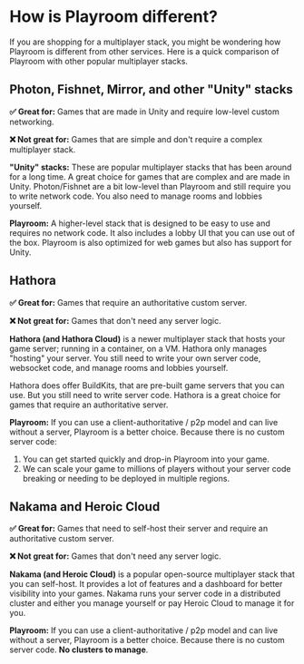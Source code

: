 # How is Playroom different?

If you are shopping for a multiplayer stack, you might be wondering how Playroom is different from other services. Here is a quick comparison of Playroom with other popular multiplayer stacks.

## Photon, Fishnet, Mirror, and other "Unity" stacks

**✅ Great for:** Games that are made in Unity and require low-level custom networking.

**❌ Not great for:** Games that are simple and don't require a complex multiplayer stack.

**"Unity" stacks:** These are popular multiplayer stacks that has been around for a long time. A great choice for games that are complex and are made in Unity. Photon/Fishnet are a bit low-level than Playroom and still require you to write network code. You also need to manage rooms and lobbies yourself. 

**Playroom:** A higher-level stack that is designed to be easy to use and requires no network code. It also includes a lobby UI that you can use out of the box. Playroom is also optimized for web games but also has support for Unity.

## Hathora

**✅ Great for:** Games that require an authoritative custom server.

**❌ Not great for:** Games that don't need any server logic.

**Hathora (and Hathora Cloud)** is a newer multiplayer stack that hosts your game server; running in a container, on a VM. Hathora only manages "hosting" your server. You still need to write your own server code, websocket code, and manage rooms and lobbies yourself.

Hathora does offer BuildKits, that are pre-built game servers that you can use. But you still need to write server code. Hathora is a great choice for games that require an authoritative server. 

**Playroom:** If you can use a client-authoritative / p2p model and can live without a server, Playroom is a better choice. Because there is no custom server code:
1. You can get started quickly and drop-in Playroom into your game.
2. We can scale your game to millions of players without your server code breaking or needing to be deployed in multiple regions.

## Nakama and Heroic Cloud

**✅ Great for:** Games that need to self-host their server and require an authoritative custom server.

**❌ Not great for:** Games that don't need any server logic.

**Nakama (and Heroic Cloud)** is a popular open-source multiplayer stack that you can self-host. It provides a lot of features and a dashboard for better visibility into your games. Nakama runs your server code in a distributed cluster and either you manage yourself or pay Heroic Cloud to manage it for you.

**Playroom:** If you can use a client-authoritative / p2p model and can live without a server, Playroom is a better choice. Because there is no custom server code. **No clusters to manage**.
